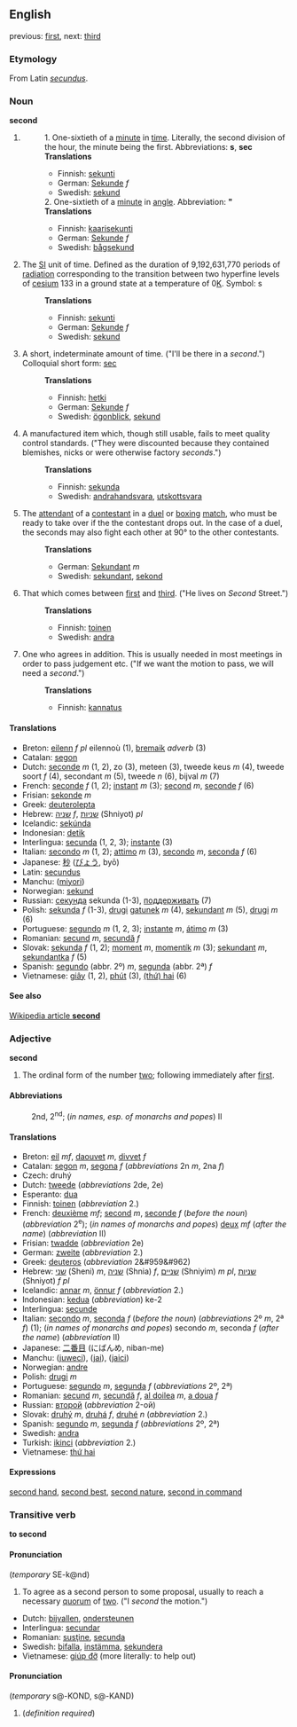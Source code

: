 ==English==

previous: [[first]], next: [[third]]

===Etymology===
From Latin ''[[secundus]]''.

===Noun===
'''second'''
# 
#:1. One-sixtieth of a [[minute]] in [[time]]. Literally, the second division of the hour, the minute being the first.  Abbreviations: '''s''', '''sec''' <!-- Please, leave this 1.1 until all numbered translations are moved.. -->
#:'''Translations'''
#:*Finnish: [[sekunti]]
#:*German: [[Sekunde]] ''f''
#:*Swedish: [[sekund]]
#:2. One-sixtieth of a [[minute]] in [[angle]]. Abbreviation: '''"''' <!-- Please, leave this 1.2 until all numbered translations are moved.. -->
#:'''Translations'''
#:*Finnish: [[kaarisekunti]]
#:*German: [[Sekunde]] ''f''
#:*Swedish: [[bågsekund]]
# The [[SI]] unit of time.  Defined as the duration of 9,192,631,770 periods of [[radiation]] corresponding to the transition between two hyperfine levels of [[cesium]] 133 in a ground state at a temperature of 0[[Kelvin|K]].  Symbol: s
#:'''Translations'''
#:*Finnish: [[sekunti]]
#:*German: [[Sekunde]] ''f''
#:*Swedish: [[sekund]]
# A short, indeterminate amount of time. ("I'll be there in a ''second''.")  Colloquial short form: [[sec]]
#:'''Translations'''
#:*Finnish: [[hetki]]
#:*German: [[Sekunde]] ''f''
#:*Swedish: [[ögonblick]], [[sekund]]
# A manufactured item which, though still usable, fails to meet quality control standards. ("They were discounted because they contained blemishes, nicks or were otherwise factory ''seconds''.")
#:'''Translations'''
#:*Finnish: [[sekunda]]
#:*Swedish: [[andrahandsvara]], [[utskottsvara]]
# The [[attendant]] of a [[contestant]] in a [[duel]] or [[box|boxing]] [[match]], who must be ready to take over if the the contestant drops out. In the case of a duel, the seconds may also fight each other at 90° to the other contestants.
#:'''Translations'''
#:*German: [[Sekundant]] ''m''
#:*Swedish: [[sekundant]], [[sekond]] 
# That which comes between [[first]] and [[third]].  ("He lives on ''Second'' Street.")
#:'''Translations'''
#:*Finnish: [[toinen]]
#:*Swedish: [[andra]]
# One who agrees in addition. This is usually needed in most meetings in order to pass judgement etc.  ("If we want the motion to pass, we will need a ''second''.")
#:'''Translations'''
#:*Finnish: [[kannatus]]

====Translations====

<!-- Please move translation from this mess under separate meanings to get page clear! -->

*Breton: [[eilenn]] ''f pl'' eilennoù (1), [[bremaik]] ''adverb'' (3)
*Catalan: [[segon]]
*Dutch: [[seconde]] ''m'' (1, 2), zo (3), meteen (3), tweede keus ''m'' (4), tweede soort ''f'' (4), secondant ''m'' (5), tweede ''n'' (6), bijval ''m'' (7)
*French: [[seconde]] ''f'' (1, 2); [[instant]] ''m'' (3); [[second]] ''m'', [[seconde]] ''f'' (6)
*Frisian: [[sekonde]] ''m''
*Greek: [[deuterolepta]]
*Hebrew: [[שניה]] ''f'', [[שניות]] (Shniyot) ''pl''
*Icelandic: [[sekúnda]]
*Indonesian: [[detik]]
*Interlingua: [[secunda]] (1, 2, 3); [[instante]] (3)
*Italian: [[secondo]] ''m'' (1, 2); [[attimo]] ''m'' (3), [[secondo]] ''m'', [[seconda]] ''f'' (6)
*Japanese: [[秒]] ([[びょう]], byō)
*Latin: [[secundus]]
*Manchu: ([[miyori]])
*Norwegian: [[sekund]]
*Russian: [[секунда]] sekunda (1-3), [[поддерживать]] (7)
*Polish: [[sekunda]] ''f'' (1-3), [[drugi]] [[gatunek]] ''m'' (4), [[sekundant]] ''m'' (5), [[drugi]] ''m'' (6)
*Portuguese: [[segundo]] ''m'' (1, 2, 3); [[instante]] ''m'', [[átimo]] ''m'' (3)
*Romanian: [[secund]] ''m'', [[secundă]] ''f''
*Slovak: [[sekunda]] ''f'' (1, 2); [[moment]] ''m'', [[momentík]] ''m'' (3); [[sekundant]] ''m'', [[sekundantka]] ''f'' (5)
*Spanish: [[segundo]] (abbr. 2º) ''m'', [[segunda]] (abbr. 2ª) ''f''
*Vietnamese: [[giây]] (1, 2), [[phút]] (3), [[hai|(thứ) hai]] (6)

====See also====
[[en:second|Wikipedia article '''second''']]

===Adjective===
'''second'''
# The ordinal form of the number [[two]]; following immediately after [[first]].

====Abbreviations====
:2nd, 2<sup>nd</sup>; (''in names, esp. of monarchs and popes'') II

====Translations====

*Breton: [[eil]] ''mf'', [[daouvet]] ''m'', [[divvet]] ''f''
*Catalan: [[segon]] ''m'', [[segona]] ''f'' (''abbreviations'' 2n ''m'',  2na ''f'')
*Czech: druhý
*Dutch: [[tweede]] (''abbreviations'' 2de, 2e)
*Esperanto: [[dua]]
*Finnish: [[toinen]] (''abbreviation'' 2.)
*French: [[deuxième]] ''mf''; [[second]] ''m'', [[seconde]] ''f'' (''before the noun'') (''abbreviation'' 2<sup>e</sup>); (''in names of monarchs and popes'') [[deux]] ''mf'' (''after the name'') (''abbreviation'' II)
*Frisian: [[twadde]] (''abbreviation'' 2e)
*German: [[zweite]] (''abbreviation'' 2.)
*Greek: [[deuteros]] (''abbreviation'' 2&#959&#962)
*Hebrew: [[שני]] (Sheni) ''m'', [[שניה]] (Shnia) ''f'', [[שניים]] (Shniyim) ''m pl'', [[שניות]] (Shniyot) ''f pl''
*Icelandic: [[annar]] ''m'', [[önnur]] ''f'' (''abbreviation'' 2.)
*Indonesian: [[kedua]] (''abbreviation'') ke-2
*Interlingua: [[secunde]]
*Italian: [[secondo]] ''m'', [[seconda]] ''f'' (''before the noun'') (''abbreviations'' 2º ''m'', 2ª ''f'') (1); (''in names of monarchs and popes'') secondo ''m'', seconda ''f'' (''after the name'') (''abbreviation'' II)
*Japanese: [[二番目]] (にばんめ, niban-me)
*Manchu: ([[juweci]]), ([[jai]]), ([[jaici]])
*Norwegian: [[andre]]
*Polish: [[drugi]] ''m''
*Portuguese: [[segundo]] ''m'', [[segunda]] ''f'' (''abbreviations'' 2º, 2ª)
*Romanian: [[secund]] ''m'', [[secundă]] ''f'', [[al doilea]] ''m'', [[a doua]] ''f''
*Russian: [[второй]] (''abbreviation'' 2-ой)
*Slovak: [[druhý]] ''m'', [[druhá]] ''f'', [[druhé]] ''n'' (''abbreviation'' 2.)
*Spanish: [[segundo]] ''m'', [[segunda]] ''f'' (''abbreviations'' 2º, 2ª)
*Swedish: [[andra]]
*Turkish: [[ikinci]] (''abbreviation'' 2.)
*Vietnamese: [[thứ hai]]

====Expressions====
[[second hand]], [[second best]], [[second nature]], [[second in command]]

===Transitive verb===
'''to second'''

====Pronunciation====
(''temporary'' SE-k@nd)

# To agree as a second person to some proposal, usually to reach a necessary [[quorum]] of [[two]]. ("I ''second'' the motion.")

*Dutch: [[bijvallen]], [[ondersteunen]]
*Interlingua: [[secundar]]
*Romanian: [[susţine]], [[secunda]]
*Swedish: [[bifalla]], [[instämma]], [[sekundera]]
*Vietnamese: [[giúp đỡ]] (more literally: to help out)

====Pronunciation====
(''temporary'' s@-KOND, s@-KAND)

# (''definition required'')